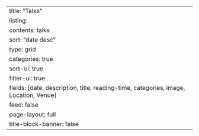 ---
title: "Talks"
listing:
  contents: talks
  sort: "date desc"
  type: grid
  categories: true
  sort-ui: true
  filter-ui: true
  fields: [date, description, title, reading-time, categories, image, Location, Venue]
  feed: false
page-layout: full
title-block-banner: false
---